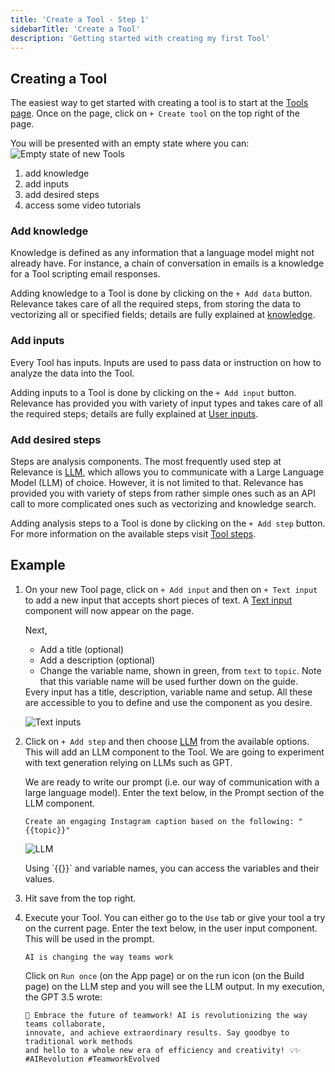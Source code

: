 ```yaml
---
title: 'Create a Tool - Step 1'
sidebarTitle: 'Create a Tool'
description: 'Getting started with creating my first Tool'
---
```


## Creating a Tool

The easiest way to get started with creating a tool is to start at the 
[Tools page](/get-started/key-concepts/tools).
Once on the page, click on `+ Create tool` on the top right of the page.

You will be presented with an empty state where you can:
![Empty state of new Tools](/images/tools/tool2.png)
1. add knowledge
2. add inputs
3. add desired steps
4. access some video tutorials

### Add knowledge
Knowledge is defined as any information that a language model might not already have.
For instance, a chain of conversation in emails is a knowledge for a Tool scripting
email responses.

Adding knowledge to a Tool is done by clicking on the `+ Add data` button. Relevance takes
care of all the required steps, from storing the data to vectorizing all or specified
fields; details are fully explained at [knowledge](/custom-tools/knowledge/knowledge).

### Add inputs
Every Tool has inputs. 
Inputs are used to pass data or instruction on how to analyze the data into the Tool. 

Adding inputs to a Tool is done by clicking on the `+ Add input` button. Relevance has
provided you with variety of input types and takes care of all the required steps; 
details are fully explained at [User inputs](/custom-tools/user-inputs/getting_started). 

### Add desired steps
Steps are analysis components. The most frequently used step at Relevance is 
[LLM](/custom-tools/tool-steps/llms/llm), which allows you to
communicate with a Large Language Model (LLM) of choice. However, it is not
limited to that. 
Relevance has provided you with variety of steps from rather simple ones such as an
API call to more complicated ones such as vectorizing and knowledge search.

Adding analysis steps to a Tool is done by clicking on the `+ Add step` button. For
more information on the available steps visit 
[Tool steps](/custom-tools/tool-steps/getting_started).


## Example
1. On your new Tool page, click on `+ Add input` and then on `+ Text input` 
to add a new input that accepts short pieces of text. 
A [Text input](/custom-tools/user-inputs/text-input) component will now appear on the page.

    Next, 
    * Add a title (optional)
    * Add a description (optional)
    * Change the variable name, shown in green, from `text` to `topic`.
        Note that this variable name will be used further down on the guide.

    <Tip>
    Every input has a title, description, variable name and setup. 
    All these are accessible to you to define and use the component as you desire.
    </Tip>

    ![Text inputs](/images/tools/components/user-input/text-input-details1.png)

2. Click on `+ Add step` and then choose [LLM](/custom-tools/tool-steps/llms/llm) from the 
available options. This will add an LLM component to the Tool. We are going to 
experiment with text generation relying on LLMs such as GPT. 

    We are ready to write our prompt (i.e. our way of communication with a large 
    language model). Enter the text below, in the Prompt section of the LLM component.
    ```text 
    Create an engaging Instagram caption based on the following: "{{topic}}"
    ```
    
    ![LLM](/images/tools/components/tool-step/llm-get-started.png)

    <Tip>
    Using `{{}}` and variable names, you can access the variables and their values.
    </Tip>

3. Hit save from the top right. 
4. Execute your Tool. You can either go to the `Use` tab or give your tool a try on the current page.
    Enter the text below, in the user input component. This will be used in the prompt. 
    ```text
    AI is changing the way teams work
    ``` 

    Click on `Run once` (on the App page) or on the run icon (on the Build page) on the LLM step 
    and you will see the LLM output. In my execution, the GPT 3.5 wrote:
    ```
    🚀 Embrace the future of teamwork! AI is revolutionizing the way teams collaborate, 
    innovate, and achieve extraordinary results. Say goodbye to traditional work methods 
    and hello to a whole new era of efficiency and creativity! 💡✨ #AIRevolution #TeamworkEvolved
    ```